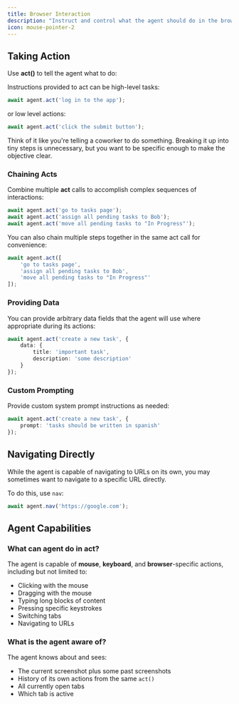 ```yaml
---
title: Browser Interaction
description: "Instruct and control what the agent should do in the browser"
icon: mouse-pointer-2
---
```


## Taking Action

Use **act()** to tell the agent what to do:

Instructions provided to act can be high-level tasks:
```ts
await agent.act('log in to the app');
```

or low level actions:
```ts
await agent.act('click the submit button');
```

Think of it like you're telling a coworker to do something. Breaking it up into tiny steps is unnecessary, but you want to be specific enough to make the objective clear.

### Chaining Acts

Combine multiple **act** calls to accomplish complex sequences of interactions:
```ts
await agent.act('go to tasks page');
await agent.act('assign all pending tasks to Bob');
await agent.act('move all pending tasks to "In Progress"');
```

You can also chain multiple steps together in the same act call for convenience:
```ts
await agent.act([
    'go to tasks page',
    'assign all pending tasks to Bob',
    'move all pending tasks to "In Progress"'
]);
```

### Providing Data

You can provide arbitrary data fields that the agent will use where appropriate during its actions:
```ts
await agent.act('create a new task', {
    data: {
        title: 'important task',
        description: 'some description'
    }
});
```

### Custom Prompting

Provide custom system prompt instructions as needed:
```ts
await agent.act('create a new task', {
    prompt: 'tasks should be written in spanish'
});
```

## Navigating Directly

While the agent is capable of navigating to URLs on its own, you may sometimes want to navigate to a specific URL directly.

To do this, use `nav`:
```ts
await agent.nav('https://google.com');
```

## Agent Capabilities

### What can agent do in act?

The agent is capable of **mouse**, **keyboard**, and **browser**-specific actions, including but not limited to:
- Clicking with the mouse
- Dragging with the mouse
- Typing long blocks of content
- Pressing specific keystrokes
- Switching tabs
- Navigating to URLs

### What is the agent aware of?

The agent knows about and sees:
- The current screenshot plus some past screenshots
- History of its own actions from the same `act()`
- All currently open tabs
- Which tab is active

